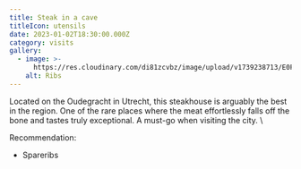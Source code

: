 ```yaml
---
title: Steak in a cave
titleIcon: utensils
date: 2023-01-02T18:30:00.000Z
category: visits
gallery:
  - image: >-
      https://res.cloudinary.com/di81zcvbz/image/upload/v1739238713/E0F3D2E1-2318-4D10-950C-167FB6D1C967_pggrvk.jpg
    alt: Ribs
---
```


Located on the Oudegracht in Utrecht, this steakhouse is arguably the best in the region. One of the rare places where the meat effortlessly falls off the bone and tastes truly exceptional. A must-go when visiting the city. \


Recommendation:

* Spareribs

